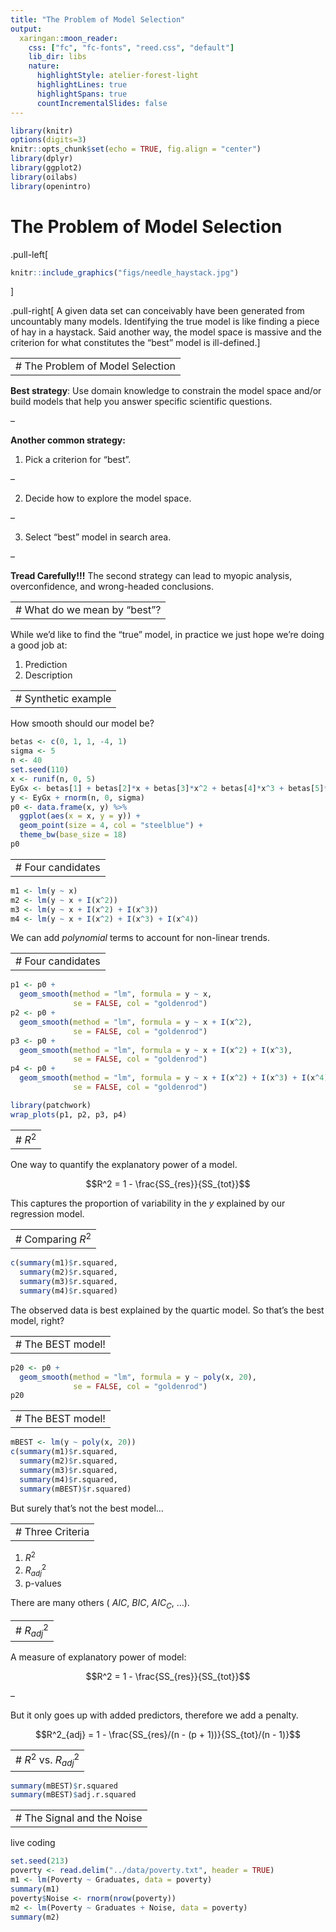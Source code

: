 ```yaml
---
title: "The Problem of Model Selection"
output:
  xaringan::moon_reader:
    css: ["fc", "fc-fonts", "reed.css", "default"]
    lib_dir: libs
    nature:
      highlightStyle: atelier-forest-light
      highlightLines: true
      highlightSpans: true
      countIncrementalSlides: false
---
```


```r
library(knitr)
options(digits=3)
knitr::opts_chunk$set(echo = TRUE, fig.align = "center")
library(dplyr)
library(ggplot2)
library(oilabs)
library(openintro)
```


# The Problem of Model Selection

.pull-left[
```r
knitr::include_graphics("figs/needle_haystack.jpg")
```
]

.pull-right[
A given data set can conceivably have been generated from uncountably
many models.  Identifying the true model is like finding a piece of hay in a 
haystack. Said another way, the model space is massive and the criterion for
what constitutes the "best" model is ill-defined.
]


---
# The Problem of Model Selection
--

**Best strategy**: Use domain knowledge to constrain the model space and/or
build models that help you answer specific scientific questions.

--

**Another common strategy:**

1. Pick a criterion for "best".

--

2. Decide how to explore the model space.

--

3. Select "best" model in search area.

--

**Tread Carefully!!!**  The second strategy can lead to myopic analysis, 
overconfidence, and wrong-headed conclusions.


---
# What do we mean by "best"?
--

While we'd like to find the "true" model, in practice we just hope we're doing
a good job at:

1. Prediction
2. Description

---
# Synthetic example
--

How smooth should our model be?

```r
betas <- c(0, 1, 1, -4, 1)
sigma <- 5
n <- 40
set.seed(110)
x <- runif(n, 0, 5)
EyGx <- betas[1] + betas[2]*x + betas[3]*x^2 + betas[4]*x^3 + betas[5]*x^4
y <- EyGx + rnorm(n, 0, sigma)
p0 <- data.frame(x, y) %>%
  ggplot(aes(x = x, y = y)) +
  geom_point(size = 4, col = "steelblue") +
  theme_bw(base_size = 18)
p0
```

---
# Four candidates
--

```r
m1 <- lm(y ~ x)
m2 <- lm(y ~ x + I(x^2))
m3 <- lm(y ~ x + I(x^2) + I(x^3))
m4 <- lm(y ~ x + I(x^2) + I(x^3) + I(x^4))
```

We can add *polynomial* terms to account for non-linear trends.

---
# Four candidates
--

```r
p1 <- p0 +
  geom_smooth(method = "lm", formula = y ~ x, 
              se = FALSE, col = "goldenrod")
p2 <- p0 +
  geom_smooth(method = "lm", formula = y ~ x + I(x^2),
              se = FALSE, col = "goldenrod")
p3 <- p0 +
  geom_smooth(method = "lm", formula = y ~ x + I(x^2) + I(x^3), 
              se = FALSE, col = "goldenrod")
p4 <- p0 +
  geom_smooth(method = "lm", formula = y ~ x + I(x^2) + I(x^3) + I(x^4),
              se = FALSE, col = "goldenrod")
```

```r
library(patchwork)
wrap_plots(p1, p2, p3, p4)
```


---
# $R^2$
--

One way to quantify the explanatory power of a model.

$$R^2 = 1 - \frac{SS_{res}}{SS_{tot}}$$

This captures the proportion of variability in the $y$ explained by our 
regression model.

---
# Comparing $R^2$
--

```r
c(summary(m1)$r.squared,
  summary(m2)$r.squared,
  summary(m3)$r.squared,
  summary(m4)$r.squared)
```

The observed data is best explained by the quartic model.  So
that's the best model, right?

---
# The BEST model!
--

```r
p20 <- p0 +
  geom_smooth(method = "lm", formula = y ~ poly(x, 20),
              se = FALSE, col = "goldenrod")
p20
```

---
# The BEST model!
--

```r
mBEST <- lm(y ~ poly(x, 20))
c(summary(m1)$r.squared,
  summary(m2)$r.squared,
  summary(m3)$r.squared,
  summary(m4)$r.squared,
  summary(mBEST)$r.squared)
```

But surely that's not the best model...

---
# Three Criteria
--

1. $R^2$
2. $R^2_{adj}$
3. p-values

There are many others ( $AIC$, $BIC$, $AIC_C$, ...).

---
# $R^2_{adj}$
--

A measure of explanatory power of model:

$$R^2 = 1 - \frac{SS_{res}}{SS_{tot}}$$

--

But it only goes up with added predictors, therefore we add a
penalty.

$$R^2_{adj} = 1 - \frac{SS_{res}/(n - (p + 1))}{SS_{tot}/(n - 1)}$$

---
# $R^2$ vs. $R^2_{adj}$
--

```r
summary(mBEST)$r.squared
summary(mBEST)$adj.r.squared
```


---
# The Signal and the Noise
--

live coding

```r
set.seed(213)
poverty <- read.delim("../data/poverty.txt", header = TRUE)
m1 <- lm(Poverty ~ Graduates, data = poverty)
summary(m1)
poverty$Noise <- rnorm(nrow(poverty))
m2 <- lm(Poverty ~ Graduates + Noise, data = poverty)
summary(m2)
```

